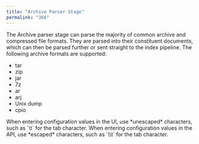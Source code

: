 ```yaml
---
title: "Archive Parser Stage"
permalink: "366"
---
```


The Archive parser stage can parse the majority of common archive and compressed file formats. They are parsed into their constituent documents, which can then be parsed further or sent straight to the index pipeline. The following archive formats are supported:

* tar
* zip
* jar
* 7z
* ar
* arj
* Unix dump
* cpio

<Tip>
When entering configuration values in the UI, use *unescaped* characters, such as `\t` for the tab character. When entering configuration values in the API, use *escaped* characters, such as `\\t` for the tab character.
</Tip>


<SchemaParamFields schema={schema}/>
